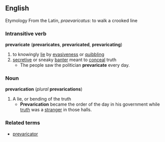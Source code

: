 ==English==
Etymology
From the Latin, ''praevaricatus'': to walk a crooked line
=== Intransitive verb ===
'''prevaricate''' ('''prevaricates''', '''prevaricated''', '''prevaricating''')
# to knowingly [[lie]] by [[evasiveness]] or [[quibbling]]
# [[secretive]] or sneaky [[banter]] meant to [[conceal]] truth
#* The people saw the politician '''prevaricate''' every day.
=== Noun ===
'''prevarication''' (''plural'' '''prevarications''')
# A lie, or bending of the truth
#* '''Prevarication''' became the order of the day in his government while [[truth]] was a [[stranger]] in those halls.
=== Related terms ===
*[[prevaricator]]